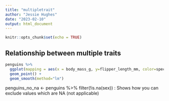 ```yaml
---
title: "multipletrait"
author: "Jessie Hughes"
date: "2023-02-10"
output: html_document
---
```


```r
knitr::opts_chunk$set(echo = TRUE)
```

## Relationship between multiple traits

```R
penguins %>%
  ggplot(mapping = aes(x = body_mass_g, y=flipper_length_mm, color=species)) +
  geom_point() +
  geom_smooth(method="lm")
```

penguins_no_na <- penguins %>% filter(!is.na(sex)) : Shows how you can exclude values which are NA (not applicable)